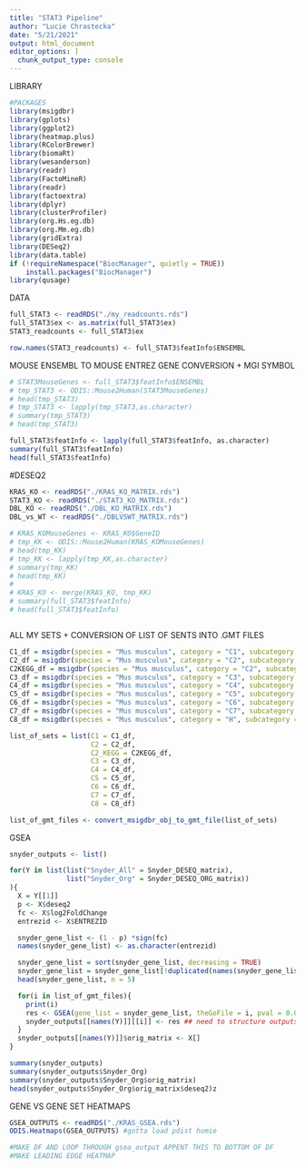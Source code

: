```yaml
---
title: "STAT3 Pipeline"
author: "Lucie Chrastecka"
date: "5/21/2021"
output: html_document
editor_options: ]
  chunk_output_type: console
---
```


LIBRARY
```r
#PACKAGES
library(msigdbr)
library(gplots)
library(ggplot2)
library(heatmap.plus)
library(RColorBrewer)
library(biomaRt)
library(wesanderson)
library(readr)
library(FactoMineR)
library(readr)
library(factoextra)
library(dplyr)
library(clusterProfiler)
library(org.Hs.eg.db)
library(org.Mm.eg.db)
library(gridExtra)
library(DESeq2)
library(data.table)
if (!requireNamespace("BiocManager", quietly = TRUE))
    install.packages("BiocManager")
library(qusage)


```


DATA
```r

full_STAT3 <- readRDS("./my_readcounts.rds")
full_STAT3$ex <- as.matrix(full_STAT3$ex)
STAT3_readcounts <- full_STAT3$ex

row.names(STAT3_readcounts) <- full_STAT3$featInfo$ENSEMBL

```


MOUSE ENSEMBL TO MOUSE ENTREZ GENE CONVERSION + MGI SYMBOL
```r

# STAT3MouseGenes <- full_STAT3$featInfo$ENSEMBL
# tmp_STAT3 <- ODIS::Mouse2Human(STAT3MouseGenes)
# head(tmp_STAT3)
# tmp_STAT3 <- lapply(tmp_STAT3,as.character)
# summary(tmp_STAT3)
# head(tmp_STAT3)

full_STAT3$featInfo <- lapply(full_STAT3$featInfo, as.character)
summary(full_STAT3$featInfo)
head(full_STAT3$featInfo)
```


#DESEQ2 
```r

KRAS_KO <- readRDS("./KRAS_KO_MATRIX.rds")
STAT3_KO <- readRDS("./STAT3_KO_MATRIX.rds")
DBL_KO <- readRDS("./DBL_KO_MATRIX.rds")
DBL_vs_WT <- readRDS("./DBLVSWT_MATRIX.rds")

# KRAS_KOMouseGenes <- KRAS_KO$GeneID
# tmp_KK <- ODIS::Mouse2Human(KRAS_KOMouseGenes)
# head(tmp_KK)
# tmp_KK <- lapply(tmp_KK,as.character)
# summary(tmp_KK)
# head(tmp_KK)
# 
# KRAS_KO <- merge(KRAS_KO, tmp_KK)
# summary(full_STAT3$featInfo)
# head(full_STAT3$featInfo)



```





ALL MY SETS + CONVERSION OF LIST OF SENTS INTO .GMT FILES
```r

C1_df = msigdbr(species = "Mus musculus", category = "C1", subcategory = "")
C2_df = msigdbr(species = "Mus musculus", category = "C2", subcategory = "CGP")
C2KEGG_df = msigdbr(species = "Mus musculus", category = "C2", subcategory = "CP:KEGG")
C3_df = msigdbr(species = "Mus musculus", category = "C3", subcategory = "MIR:MIRDB")
C4_df = msigdbr(species = "Mus musculus", category = "C4", subcategory = "CGN")
C5_df = msigdbr(species = "Mus musculus", category = "C5", subcategory = "BP")
C6_df = msigdbr(species = "Mus musculus", category = "C6", subcategory = "")
C7_df = msigdbr(species = "Mus musculus", category = "C7", subcategory = "IMMUNESIGDB")
C8_df = msigdbr(species = "Mus musculus", category = "H", subcategory = "")

list_of_sets = list(C1 = C1_df,
                    C2 = C2_df,
                    C2_KEGG = C2KEGG_df,
                    C3 = C3_df,
                    C4 = C4_df,
                    C5 = C5_df,
                    C6 = C6_df,
                    C7 = C7_df,
                    C8 = C8_df)

list_of_gmt_files <- convert_msigdbr_obj_to_gmt_file(list_of_sets)
```


GSEA
```r

snyder_outputs <- list()

for(Y in list(list("Snyder_All" = Snyder_DESEQ_matrix),
              list("Snyder_Org" = Snyder_DESEQ_ORG_matrix))
){
  X = Y[[1]]
  p <- X$deseq2
  fc <- X$log2FoldChange
  entrezid <- X$ENTREZID

  snyder_gene_list <- (1 - p) *sign(fc)
  names(snyder_gene_list) <- as.character(entrezid)

  snyder_gene_list = sort(snyder_gene_list, decreasing = TRUE)
  snyder_gene_list = snyder_gene_list[!duplicated(names(snyder_gene_list))]
  head(snyder_gene_list, n = 5)

  for(i in list_of_gmt_files){
    print(i)
    res <- GSEA(gene_list = snyder_gene_list, theGoFile = i, pval = 0.05)
    snyder_outputs[[names(Y)]][[i]] <- res ## need to structure outputs correctly
  }
  snyder_outputs[[names(Y)]]$orig_matrix <- X[]
}

summary(snyder_outputs)
summary(snyder_outputs$Snyder_Org)
summary(snyder_outputs$Snyder_Org$orig_matrix)
head(snyder_outputs$Snyder_Org$orig_matrix$deseq2)z
```

GENE VS GENE SET HEATMAPS
```r
GSEA_OUTPUTS <- readRDS("./KRAS_GSEA.rds")
ODIS.Heatmaps(GSEA_OUTPUTS) #gotta load pdist homie

#MAKE DF AND LOOP THROUGH gsea_output APPENT THIS TO BOTTOM OF DF
#MAKE LEADING EDGE HEATMAP

```
